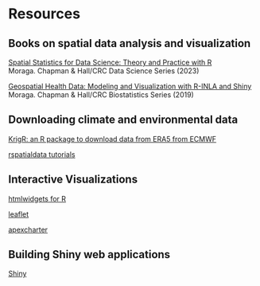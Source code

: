 # Resources

````{=html}
<!--
## Spatial Data Science with R


#```{=html}
<iframe src="https://www.paulamoraga.com/presentation-course/" width="672px" height="510px" allowfullscreen></iframe>
```

#```{css, echo=FALSE}
.tip {
  color: #777;
  font-size: 14px;
  background: #ffffff 5px center/3em no-repeat;
}
```

#::: {.tip}
Press F to view full screen slides
:::

-->
````

## Books on spatial data analysis and visualization

<a href= "http://www.paulamoraga.com/book-spatial/" target='_blank'> Spatial Statistics for Data Science: Theory and Practice with R </a> <br> Moraga. Chapman & Hall/CRC Data Science Series (2023)

<a href= "http://www.paulamoraga.com/book-geospatial/" target='_blank'> Geospatial Health Data: Modeling and Visualization with R-INLA and Shiny </a> <br> Moraga. Chapman & Hall/CRC Biostatistics Series (2019)

## Downloading climate and environmental data

[KrigR: an R package to download data from ERA5 from ECMWF](https://github.com/ErikKusch/KrigR)

[rspatialdata tutorials](https://rspatialdata.github.io/index.html)

## Interactive Visualizations

[htmlwidgets for R](https://www.htmlwidgets.org/)

[leaflet](https://rstudio.github.io/leaflet/)

[apexcharter](https://dreamrs.github.io/apexcharter/)

## Building Shiny web applications

[Shiny](https://shiny.posit.co/)

